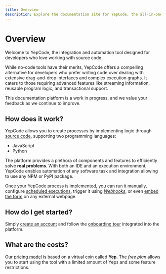 ```yaml
---
title: Overview
description: Explore the documentation site for YepCode, the all-in-one platform that seamlessly connects your services and APIs with agility.
---
```



# Overview

Welcome to YepCode, the integration and automation tool designed for developers who love working with source code.

While no-code tools have their merits, YepCode offers a compelling alternative for developers who prefer writing code over dealing with extensive drag-and-drop interfaces and complex execution graphs. It caters to those requiring advanced features like streaming information, reusable program logic, and transactional support.

This documentation platform is a work in progress, and we value your feedback as we continue to improve.

## How does it work?

YepCode allows you to create processes by implementing logic through [source code](/docs/processes), supporting two programming languages:

- <Icon name="seti:javascript" /> JavaScript
- <Icon name="seti:python" /> Python

The platform provides a plethora of components and features to efficiently solve **real problems**. With both an IDE and an execution environment, YepCode enables automation of any software task and integration allowing to use any NPM or PyPI package.

Once your YepCode process is implemented, you can [run it](/docs/executions) manually, configure [scheduled executions](/docs/executions/scheduled), trigger it using [_Webhooks_](/docs/executions/webhooks), or even [embed the form](/docs/forms) on any external webpage.

## How do I get started?

Simply [create an account](https://cloud.yepcode.io) and follow the [onboarding tour](https://www.youtube.com/watch?v=yPlvTOP_l3U) integrated into the platform.

## What are the costs?

Our [pricing model](https://yepcode.io/pricing) is based on a virtual coin called **Yep**. The _free plan_ allows you to start using the tool with a limited amount of Yeps and some feature restrictions.
